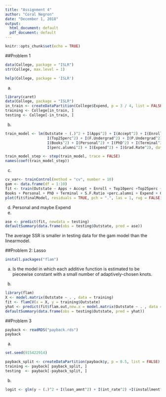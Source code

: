 ```yaml
---
title: "Assignment 4"
author: "Coral Negron"
date: "December 1, 2018"
output:
  html_document: default
  pdf_document: default
---
```


```r
knitr::opts_chunk$set(echo = TRUE)
```
##Problem 1
```r
data(College, package = "ISLR")
str(College, max.level = 1)
```
```r
help(College, package = 'ISLR')
```
a.
```r
library(caret)
data(College, package = "ISLR")
in_train <- createDataPartition(College$Expend, p = 3 / 4, list = FALSE)
training <- College[in_train, ]
testing <- College[-in_train, ]
```
b.
```r
train_model <- lm(Outstate ~ (.)^2 + I(Apps^2) + I(Accept^2) + I(Enroll^2) + I(Top10perc^2) + 
                   I(Top25perc^2) + I(F.Undergrad^2) + I(P.Undergrad^2) + I(Room.Board^2) + 
                   I(Books^2) + I(Personal^2) + I(PhD^2) + I(Terminal^2) + I(S.F.Ratio^2) + 
                   I(perc.alumni^2) + I(Expend^2) + I(Grad.Rate^2), data = training)

train_model_step <- step(train_model, trace = FALSE)
names(coef(train_model_step))
```
c.
```r
cv_var<- trainControl(method = "cv", number = 10)
gam <- data.frame(df = 1:10)
fit <- train(Outstate ~ Apps + Accept + Enroll + Top10perc +Top25perc + F.Undergrad + P.Undergrad + Room.Board +
Books + Personal + PhD + Terminal + S.F.Ratio +perc.alumni + Expend + Grad.Rate, data = training,method = "gamSpline", tuneControl = cv_var, tuneGrid = gam)
plot(fit$finalModel, residuals = TRUE, pch = ".", las = 1, rug = FALSE)
```
d.
Personal and maybe Expend
e.
```r
ase <- predict(fit, newdata = testing)
defaultSummary(data.frame(obs = testing$Outstate, pred = ase))
```

The average SSR is smaller in testing data for the gam model than the linearmodel.

##Problem 2: Lasso

```r
install.packages("flam")
```
a. Is the model in which each additive function is estimated to be piecewise constant with a small number of adaptively-chosen knots. 

b.
```r
library(flam)
X <- model.matrix(Outstate ~ . , data = training)
fit <- flamCV(x = X, y = training$Outstate)
yhat <- predict(fit$flam.out,new.x = model.matrix(Outstate ~ . , data = testing),lambda = fit$lambda.cv)
defaultSummary(data.frame(obs = testing$Outstate, pred = yhat))
```


##Problem 3

```r
payback <- readRDS("payback.rds")
payback
```

a.
```r

set.seed(915422914)

payback_split <- createDataPartition(payback$y, p = 0.5, list = FALSE)
training <- payback[ payback_split, ]
testing  <- payback[-payback_split, ]
```

b.
```r
logit <- glm(y ~ (.)^2 + I(loan_amnt^2) + I(int_rate^2) +I(installment^2) + I(emp_length^2) + I(annual_inc^2) + I(earliest_cr_line^2) +I(open_acc^2) + I(pub_rec^2) + I(revol_bal^2) + I(total_acc^2),data = training, family = binomial(link = "logit"))
```


